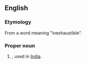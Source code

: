 ==English==

===Etymology===
From a {{etyl|sa|en}} word meaning "inexhaustible".{{attention|sa|add the word}}

===Proper noun===
{{en-proper noun}}

# {{given name|female|from=India}}, used in [[India]].